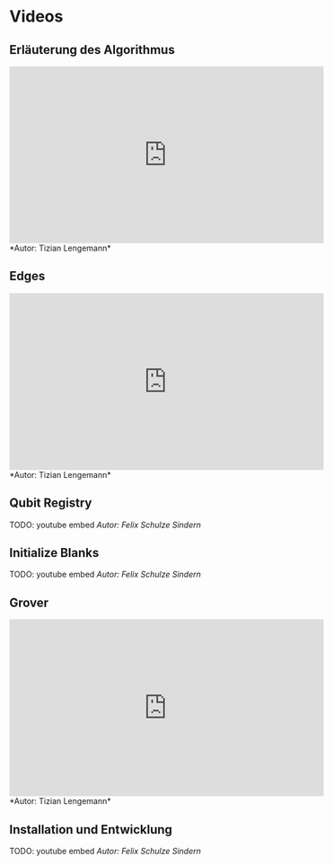 # Videos


## Erläuterung des Algorithmus
<iframe width="560" height="315" src="https://www.youtube.com/embed/QuqJ7lnOHrU" title="YouTube video player" frameborder="0" allow="accelerometer; autoplay; clipboard-write; encrypted-media; gyroscope; picture-in-picture; web-share" allowfullscreen></iframe>
*Autor: Tizian Lengemann*

## Edges
<iframe width="560" height="315" src="https://www.youtube.com/embed/CQYQqEempaI" title="YouTube video player" frameborder="0" allow="accelerometer; autoplay; clipboard-write; encrypted-media; gyroscope; picture-in-picture; web-share" allowfullscreen></iframe>
*Autor: Tizian Lengemann*

## Qubit Registry
TODO: youtube embed
*Autor: Felix Schulze Sindern*

## Initialize Blanks
TODO: youtube embed
*Autor: Felix Schulze Sindern*

## Grover
<iframe width="560" height="315" src="https://www.youtube.com/embed/4kxc-EUjKp4" title="YouTube video player" frameborder="0" allow="accelerometer; autoplay; clipboard-write; encrypted-media; gyroscope; picture-in-picture; web-share" allowfullscreen></iframe>
*Autor: Tizian Lengemann*

## Installation und Entwicklung
TODO: youtube embed
*Autor: Felix Schulze Sindern*